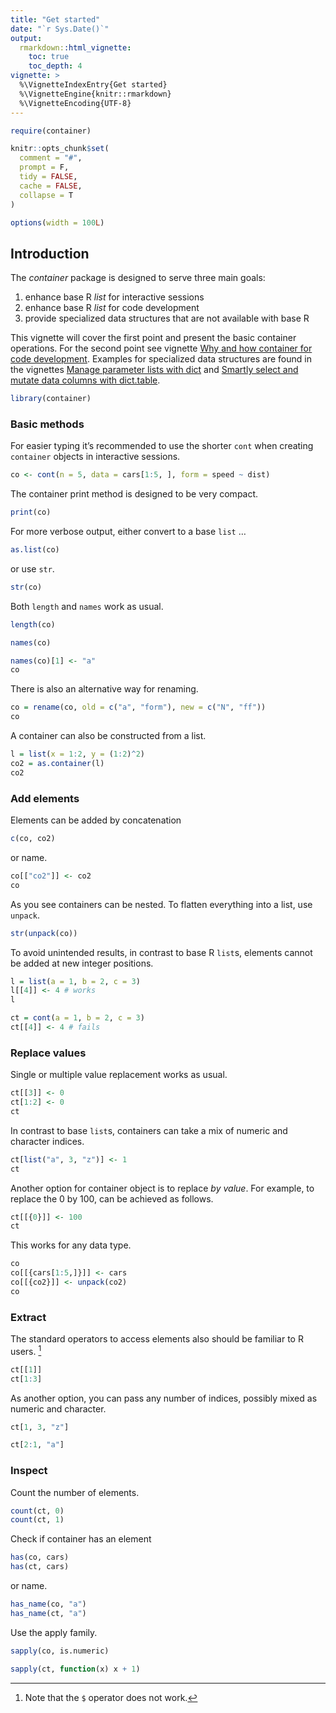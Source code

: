 ```yaml
---
title: "Get started"
date: "`r Sys.Date()`"
output:
  rmarkdown::html_vignette:
    toc: true
    toc_depth: 4
vignette: >
  %\VignetteIndexEntry{Get started}
  %\VignetteEngine{knitr::rmarkdown}
  %\VignetteEncoding{UTF-8}
---
```


```r
require(container)

knitr::opts_chunk$set(
  comment = "#",
  prompt = F,
  tidy = FALSE,
  cache = FALSE,
  collapse = T
)

options(width = 100L)
```

## Introduction

The *container* package is designed to serve three main goals:

1. enhance base R *list* for interactive sessions
2. enhance base R *list* for code development
3. provide specialized data structures that are not available with base R

This vignette will cover the first point and present the basic container 
operations.
For the second point see
vignette [Why and how container for code development](03-code-development.html).
Examples for specialized data structures are found in the vignettes
[Manage parameter lists with dict](01-parameter-list.html)
and [Smartly select and mutate data columns with dict.table](02-smart-select-and-mutate.html).

```r
library(container)
```


### Basic methods

For easier typing it's recommended to use the shorter `cont` when creating
`container` objects in interactive sessions.
```r
co <- cont(n = 5, data = cars[1:5, ], form = speed ~ dist)
```

The container print method is designed to be very compact.
```r
print(co)
```

For more verbose output, either convert to a base `list` ...
```r
as.list(co)
```

or use `str`.
```r
str(co)
```

Both `length` and `names` work as usual.
```r
length(co)

names(co)

names(co)[1] <- "a"
co
```

There is also an alternative way for renaming.
```r
co = rename(co, old = c("a", "form"), new = c("N", "ff"))
co
```
A container can also be constructed from a list.
```r
l = list(x = 1:2, y = (1:2)^2)
co2 = as.container(l)
co2
```

### Add elements

Elements can be added by concatenation
```r
c(co, co2)
```
or name.
```r
co[["co2"]] <- co2
co
```
As you see containers can be nested. To flatten everything into a list, use `unpack`.
```r
str(unpack(co))
```

To avoid unintended results, in contrast to base R `list`s, elements cannot 
be added at new integer positions.
```r
l = list(a = 1, b = 2, c = 3)
l[[4]] <- 4 # works
l

ct = cont(a = 1, b = 2, c = 3)
ct[[4]] <- 4 # fails
```


### Replace values

Single or multiple value replacement works as usual.
```r
ct[[3]] <- 0
ct[1:2] <- 0
ct
```

In contrast to base `list`s, containers can take a mix of numeric and character
indices.
```r
ct[list("a", 3, "z")] <- 1
ct
```

Another option for container object is to replace *by value*. For example, to 
replace the 0 by 100, can be achieved as follows.
```r
ct[[{0}]] <- 100
ct
```

This works for any data type.
```r
co
co[[{cars[1:5,]}]] <- cars
co[[{co2}]] <- unpack(co2)
co
```


### Extract
The standard operators to access elements also should be familiar to R users.
^[Note that the `$` operator does not work.]
```r
ct[[1]]
ct[1:3]
```

As another option, you can pass any number of indices, possibly mixed as numeric
and character.
```r
ct[1, 3, "z"]

ct[2:1, "a"]
```

### Inspect
Count the number of elements.
```r
count(ct, 0)
count(ct, 1)
```

Check if container has an element
```r
has(co, cars)
has(ct, cars)

```

or name.
```r
has_name(co, "a")
has_name(ct, "a")
```
 

Use the apply family.
```r
sapply(co, is.numeric)

sapply(ct, function(x) x + 1)
```

